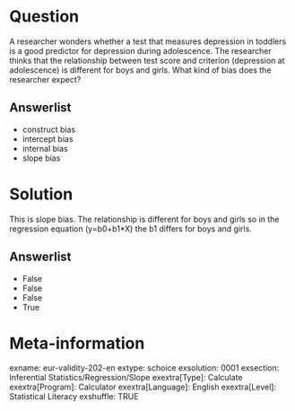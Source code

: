 Question
========
A researcher wonders whether a test that measures depression in toddlers is a good predictor for depression during adolescence. The researcher thinks that the relationship between test score and criterion (depression at adolescence) is different for boys and girls. What kind of bias does the researcher expect?

Answerlist
----------
* construct bias
* intercept bias
* internal bias
* slope bias


Solution
========
This is slope bias. The relationship is different for boys and girls so in the regression equation (y=b0+b1*X) the b1 differs for boys and girls.

Answerlist
----------
* False
* False
* False
* True


Meta-information
================
exname: eur-validity-202-en
extype: schoice
exsolution: 0001
exsection: Inferential Statistics/Regression/Slope
exextra[Type]: Calculate
exextra[Program]: Calculator
exextra[Language]: English
exextra[Level]: Statistical Literacy
exshuffle: TRUE
